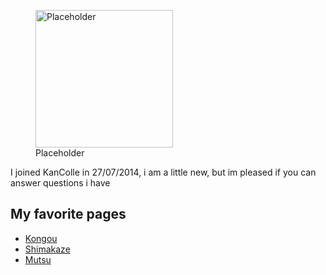 [[File:Placeholder|thumb|220px]]

I joined KanColle in 27/07/2014, i am a little new, but im pleased if you can answer questions i have

==My favorite pages==

* [[Kongou]]
* [[Shimakaze]]
* [[Mutsu]]
